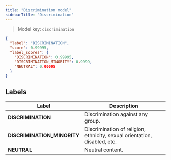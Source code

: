 ```yaml
---
title: "Discrimination model"
sidebarTitle: "Discrimination"
---
```


> Model key: `discrimination`

```json Response Example:
{
  "label": "DISCRIMINATION",
  "score": 0.99995,
  "label_scores": {
    "DISCRIMINATION": 0.99995,
    "DISCRIMINATION_MINORITY": 0.9999,
    "NEUTRAL": 0.00005
  }
}
```

## Labels

| Label                       | Description                                                               |
| --------------------------- | ------------------------------------------------------------------------- |
| **DISCRIMINATION**          | Discrimination against any group.                                         |
| **DISCRIMINATION_MINORITY** | Discrimination of religion, ethnicity, sexual orientation, disabled, etc. |
| **NEUTRAL**                 | Neutral content.                                                          |

<Snippet file="languages.mdx" />

<Snippet file="limitations.mdx" />
